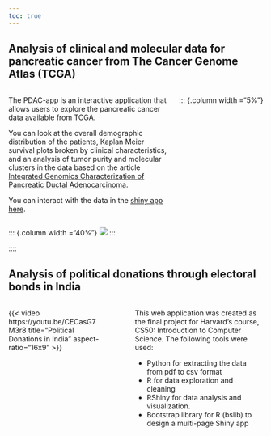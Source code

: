 ```yaml
---
toc: true
---
```


## Analysis of clinical and molecular data for pancreatic cancer from The Cancer Genome Atlas (TCGA)

:::: columns

::: {.column width="55%"}
The PDAC-app is an interactive application that allows users to explore the pancreatic cancer data available from TCGA. 

You can look at the overall demographic distribution of the patients, Kaplan Meier survival plots broken by clinical characteristics, and an analysis of tumor purity and molecular clusters in the data based on the article [Integrated Genomics Characterization of Pancreatic Ductal Adenocarcinoma](https://www.cell.com/cancer-cell/fulltext/S1535-6108(17)30299-4?).

You can interact with the data in the [shiny app here](https://slathwal.shinyapps.io/pdac-app/). 
:::

::: {.column width ="5%"}
:::

::: {.column width ="40%"}
![](images/PDAC-app.png)
:::

::::

## Analysis of political donations through electoral bonds in India

:::: columns

::: {.column width="40%"}
{{< video https://youtu.be/CECasG7M3r8 title="Political Donations in India" aspect-ratio="16x9" >}}
:::

::: {.column width="5%"}
:::

::: {.column width="55%"}
This web application was created as the final project for Harvard's course, CS50: Introduction to Computer Science.
The following tools were used:

- Python for extracting the data from pdf to csv format
- R for data exploration and cleaning
- RShiny for data analysis and visualization.
- Bootstrap library for R (bslib) to design a multi-page Shiny app
:::

::::